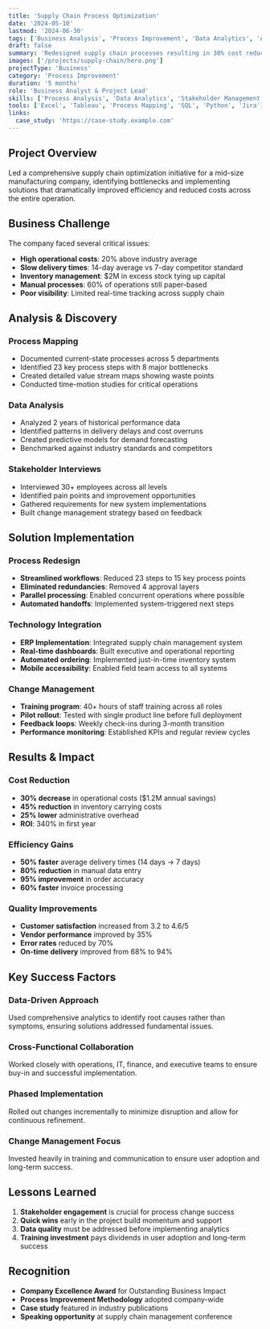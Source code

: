 ```yaml
---
title: 'Supply Chain Process Optimization'
date: '2024-05-10'
lastmod: '2024-06-30'
tags: ['Business Analysis', 'Process Improvement', 'Data Analytics', 'Automation']
draft: false
summary: 'Redesigned supply chain processes resulting in 30% cost reduction and 50% faster delivery times'
images: ['/projects/supply-chain/hero.png']
projectType: 'Business'
category: 'Process Improvement'
duration: '5 months'
role: 'Business Analyst & Project Lead'
skills: ['Process Analysis', 'Data Analytics', 'Stakeholder Management', 'Change Management']
tools: ['Excel', 'Tableau', 'Process Mapping', 'SQL', 'Python', 'Jira']
links:
  case_study: 'https://case-study.example.com'
---
```


## Project Overview

Led a comprehensive supply chain optimization initiative for a mid-size manufacturing company, identifying bottlenecks and implementing solutions that dramatically improved efficiency and reduced costs across the entire operation.

## Business Challenge

The company faced several critical issues:
- **High operational costs**: 20% above industry average
- **Slow delivery times**: 14-day average vs 7-day competitor standard  
- **Inventory management**: $2M in excess stock tying up capital
- **Manual processes**: 60% of operations still paper-based
- **Poor visibility**: Limited real-time tracking across supply chain

## Analysis & Discovery

### Process Mapping
- Documented current-state processes across 5 departments
- Identified 23 key process steps with 8 major bottlenecks
- Created detailed value stream maps showing waste points
- Conducted time-motion studies for critical operations

### Data Analysis
- Analyzed 2 years of historical performance data
- Identified patterns in delivery delays and cost overruns
- Created predictive models for demand forecasting
- Benchmarked against industry standards and competitors

### Stakeholder Interviews
- Interviewed 30+ employees across all levels
- Identified pain points and improvement opportunities
- Gathered requirements for new system implementations
- Built change management strategy based on feedback

## Solution Implementation

### Process Redesign
- **Streamlined workflows**: Reduced 23 steps to 15 key process points
- **Eliminated redundancies**: Removed 4 approval layers
- **Parallel processing**: Enabled concurrent operations where possible
- **Automated handoffs**: Implemented system-triggered next steps

### Technology Integration
- **ERP Implementation**: Integrated supply chain management system
- **Real-time dashboards**: Built executive and operational reporting
- **Automated ordering**: Implemented just-in-time inventory system
- **Mobile accessibility**: Enabled field team access to all systems

### Change Management
- **Training program**: 40+ hours of staff training across all roles
- **Pilot rollout**: Tested with single product line before full deployment
- **Feedback loops**: Weekly check-ins during 3-month transition
- **Performance monitoring**: Established KPIs and regular review cycles

## Results & Impact

### Cost Reduction
- **30% decrease** in operational costs ($1.2M annual savings)
- **45% reduction** in inventory carrying costs
- **25% lower** administrative overhead
- **ROI**: 340% in first year

### Efficiency Gains
- **50% faster** average delivery times (14 days → 7 days)
- **80% reduction** in manual data entry
- **95% improvement** in order accuracy
- **60% faster** invoice processing

### Quality Improvements
- **Customer satisfaction** increased from 3.2 to 4.6/5
- **Vendor performance** improved by 35%
- **Error rates** reduced by 70%
- **On-time delivery** improved from 68% to 94%

## Key Success Factors

### Data-Driven Approach
Used comprehensive analytics to identify root causes rather than symptoms, ensuring solutions addressed fundamental issues.

### Cross-Functional Collaboration
Worked closely with operations, IT, finance, and executive teams to ensure buy-in and successful implementation.

### Phased Implementation
Rolled out changes incrementally to minimize disruption and allow for continuous refinement.

### Change Management Focus
Invested heavily in training and communication to ensure user adoption and long-term success.

## Lessons Learned

1. **Stakeholder engagement** is crucial for process change success
2. **Quick wins** early in the project build momentum and support
3. **Data quality** must be addressed before implementing analytics
4. **Training investment** pays dividends in user adoption and long-term success

## Recognition

- **Company Excellence Award** for Outstanding Business Impact
- **Process Improvement Methodology** adopted company-wide
- **Case study** featured in industry publications
- **Speaking opportunity** at supply chain management conference